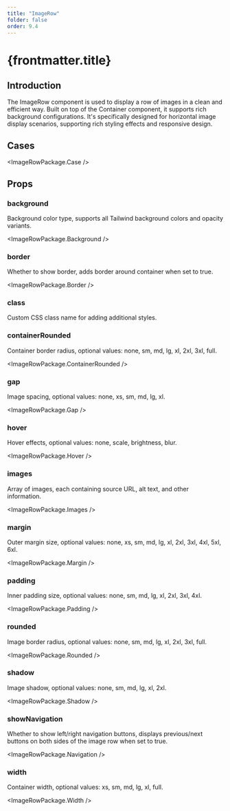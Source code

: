 ```yaml
---
title: "ImageRow"
folder: false
order: 9.4
---
```



# {frontmatter.title}

## Introduction

The ImageRow component is used to display a row of images in a clean and efficient way. Built on top of the Container component, it supports rich background configurations. It's specifically designed for horizontal image display scenarios, supporting rich styling effects and responsive design.

## Cases

<ImageRowPackage.Case />

## Props

### background

Background color type, supports all Tailwind background colors and opacity variants.

<ImageRowPackage.Background />

### border

Whether to show border, adds border around container when set to true.

<ImageRowPackage.Border />

### class

Custom CSS class name for adding additional styles.

### containerRounded

Container border radius, optional values: none, sm, md, lg, xl, 2xl, 3xl, full.

<ImageRowPackage.ContainerRounded />

### gap

Image spacing, optional values: none, xs, sm, md, lg, xl.

<ImageRowPackage.Gap />

### hover

Hover effects, optional values: none, scale, brightness, blur.

<ImageRowPackage.Hover />

### images

Array of images, each containing source URL, alt text, and other information.

<ImageRowPackage.Images />

### margin

Outer margin size, optional values: none, xs, sm, md, lg, xl, 2xl, 3xl, 4xl, 5xl, 6xl.

<ImageRowPackage.Margin />

### padding

Inner padding size, optional values: none, sm, md, lg, xl, 2xl, 3xl, 4xl.

<ImageRowPackage.Padding />

### rounded

Image border radius, optional values: none, sm, md, lg, xl, 2xl, 3xl, full.

<ImageRowPackage.Rounded />

### shadow

Image shadow, optional values: none, sm, md, lg, xl, 2xl.

<ImageRowPackage.Shadow />

### showNavigation

Whether to show left/right navigation buttons, displays previous/next buttons on both sides of the image row when set to true.

<ImageRowPackage.Navigation />

### width

Container width, optional values: xs, sm, md, lg, xl, full.

<ImageRowPackage.Width />
